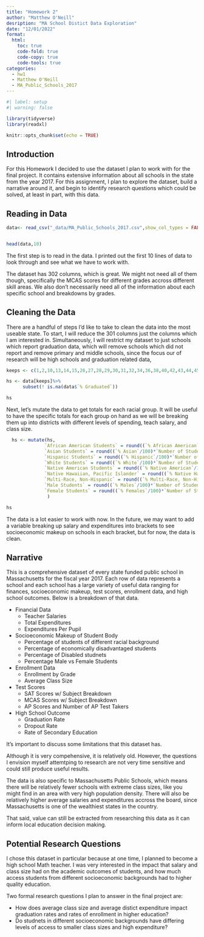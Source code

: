 ```yaml
---
title: "Homework 2"
author: "Matthew O'Neill"
desription: "MA School Distict Data Exploration"
date: "12/01/2022"
format:
  html:
    toc: true
    code-fold: true
    code-copy: true
    code-tools: true
categories:
  - hw1
  - Matthew O'Neill
  - MA_Public_Schools_2017
---
```


```r
#| label: setup
#| warning: false

library(tidyverse)
library(readxl)

knitr::opts_chunk$set(echo = TRUE)
```

## Introduction

For this Homework I decided to use the dataset I plan to work with for the final project. It contains extensive information about all schools in the state from the year 2017. For this assignment, I plan to explore the dataset, build a narrative around it, and begin to identify research questions which could be solved, at least in part, with this data.

## Reading in Data


```r

data<- read_csv("_data/MA_Public_Schools_2017.csv",show_col_types = FALSE)


head(data,10)


```


The first step is to read in the data. I printed out the first 10 lines of data to look through and see what we have to work with.

The dataset has 302 columns, which is great. We might not need all of them though, specifically the MCAS scores for different grades accross different skill areas. We also don't necessarily need all of the information about each specific school and breakdowns by grades.

## Cleaning the Data

There are a handful of steps I'd like to take to clean the data into the most useable state. To start, I will reduce the 301 columns just the columns which I am interested in. Simultaneously, I will restrict my dataset to just schools which report graduation data, which will remove schools which did not report and remove primary and middle schools, since the focus our of research will be high schools and graduation related data,

```r

keeps <- c(1,2,10,13,14,15,26,27,28,29,30,31,32,34,36,38,40,42,43,44,45,46,47,48,49,50,51,53,55,62,64,68,70,71,72,80,81,82,83,84,85,86,87,88,89,90,91,92,93,94,95,96,97)

hs <- data[keeps]%>% 
      subset(! is.na(data$`% Graduated`))

hs

```

Next, let's mutate the data to get totals for each racial group. It will be useful to have the specific totals for each group on hand as we will be breaking them up into districts with different levels of spending, teach salary, and class size.

```r
  hs <- mutate(hs,
              `African American Students` = round((`% African American`/100)*`Number of Students`),
              `Asian Students` = round((`% Asian`/100)*`Number of Students`),
              `Hispanic Students` = round((`% Hispanic`/100)*`Number of Students`),
              `White Students` = round((`% White`/100)*`Number of Students`),
              `Native American Students` = round((`% Native American`/100)*`Number of Students`),
              `Native Hawaiian, Pacific Islander` = round((`% Native Hawaiian, Pacific Islander`/100)*`Number of Students`),
              `Multi-Race, Non-Hispanic` = round((`% Multi-Race, Non-Hispanic`/100)*`Number of Students`),
              `Male Students` = round((`% Males`/100)*`Number of Students`),
              `Female Students` = round((`% Females`/100)*`Number of Students`)
               )

hs
```

The data is a lot easier to work with now. In the future, we may want to add a variable breaking up salary and expenditures into brackets to see socioeconomic makeup on schools in each bracket, but for now, the data is clean.



## Narrative

This is a comprehensive dataset of every state funded public school in Massachusetts for the fiscal year 2017. Each row of data represents a school and each school has a large variety of useful data ranging for finances, socioeconomic makeup, test scores, enrollment data, and high school outcomes. Below is a breakdown of that data.


  * Financial Data
    + Teacher Salaries
    + Total Expenditures
    + Expenditures Per Pupil
  * Socioeconomic Makeup of Student Body
    + Percentage of students of different racial background
    + Percentage of economically disadvantaged students
    + Percentage of Disabled studnets
    + Percentage Male vs Female Students
  * Enrollment Data
    + Enrollment by Grade
    + Average Class Size
  * Test Scores
    + SAT Scores w/ Subject Breakdown
    + MCAS Scores w/ Subject Breakdown
    + AP Scores and Number of AP Test Takers
  * High School Outcome
    + Graduation Rate
    + Dropout Rate
    + Rate of Secondary Education
    

    
It's important to discuss some limitations that this dataset has. 

Although it is very compehensive, it is relatively old. However, the questions I envision myself attemtping to research are not very time sensitive and could still produce useful results.

The data is also specific to Massachusetts Public Schools, which means there will be relatively fewer schools with extreme class sizes, like you might find in an area with very high population density. There will also be relatively higher average salaries and expenditures accross the board, since Massachusetts is one of the wealthiest states in the country.

That said, value can still be extracted from researching this data as it can inform local education decision making.



## Potential Research Questions

I chose this dataset in particular because at one time, I planned to become a high school Math teacher. I was very interested in the impact that salary and class size had on the academic outcomes of students, and how much access students from different socioeconomic backgrounds had to higher quality education.

Two formal research questions I plan to answer in the final project are: 

* How does average class size and average distict expenditure impact graduation rates and rates of enrollment in higher education?
* Do studnets in different socioeconomic backgrounds have differing levels of access to smaller class sizes and high expenditure?
    




